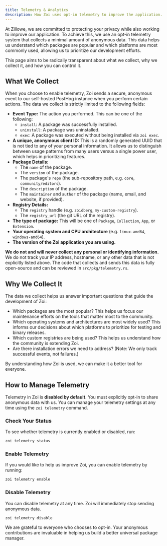 ```yaml
---
title: Telemetry & Analytics
description: How Zoi uses opt-in telemetry to improve the application.
---
```


At Zillowe, we are committed to protecting your privacy while also working to improve our application. To achieve this, we use an opt-in telemetry system that collects a minimal amount of anonymous data. This data helps us understand which packages are popular and which platforms are most commonly used, allowing us to prioritize our development efforts.

This page aims to be radically transparent about what we collect, why we collect it, and how you can control it.

## What We Collect

When you choose to enable telemetry, Zoi sends a secure, anonymous event to our self-hosted PostHog instance when you perform certain actions. The data we collect is strictly limited to the following fields:

- **Event Type:** The action you performed. This can be one of the following:
  - `install`: A package was successfully installed.
  - `uninstall`: A package was uninstalled.
  - `exec`: A package was executed without being installed via `zoi exec`.
- **A unique, anonymous client ID:** This is a randomly generated UUID that is not tied to any of your personal information. It allows us to distinguish between usage patterns from many users versus a single power user, which helps in prioritizing features.
- **Package Details:**
  - The `name` of the package.
  - The `version` of the package.
  - The package's `repo` (the sub-repository path, e.g. `core`, `community/editors`).
  - The `description` of the package.
  - The `maintainer` and `author` of the package (name, email, and website, if provided).
- **Registry Details:**
  - The `registry` handle (e.g. `zoidberg`, `my-custom-registry`).
  - The `registry_url` (the git URL of the registry).
- **The type of package:** This will be one of `Package`, `Collection`, `App`, or `Extension`.
- **Your operating system and CPU architecture** (e.g. `linux-amd64`, `windows-amd64`).
- **The version of the Zoi application you are using.**

**We do not and will never collect any personal or identifying information.** We do not track your IP address, hostname, or any other data that is not explicitly listed above. The code that collects and sends this data is fully open-source and can be reviewed in `src/pkg/telemetry.rs`.

## Why We Collect It

The data we collect helps us answer important questions that guide the development of Zoi:

- Which packages are the most popular? This helps us focus our maintenance efforts on the tools that matter most to the community.
- Which operating systems and architectures are most widely used? This informs our decisions about which platforms to prioritize for testing and binary releases.
- Which custom registries are being used? This helps us understand how the community is extending Zoi.
- Are there installation errors we need to address? (Note: We only track successful events, not failures.)

By understanding how Zoi is used, we can make it a better tool for everyone.

## How to Manage Telemetry

Telemetry in Zoi is **disabled by default**. You must explicitly opt-in to share anonymous data with us. You can manage your telemetry settings at any time using the `zoi telemetry` command.

### Check Your Status

To see whether telemetry is currently enabled or disabled, run:

```sh
zoi telemetry status
```

### Enable Telemetry

If you would like to help us improve Zoi, you can enable telemetry by running:

```sh
zoi telemetry enable
```

### Disable Telemetry

You can disable telemetry at any time. Zoi will immediately stop sending anonymous data.

```sh
zoi telemetry disable
```

We are grateful to everyone who chooses to opt-in. Your anonymous contributions are invaluable in helping us build a better universal package manager.
